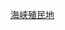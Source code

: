 {{Flagicon|Straits Settlements}} [[海峡殖民地]]<noinclude>
[[Category:旗帜模板|{{PAGENAME}}]]
[[Category:亚洲国家模板|{{PAGENAME}}]]
</noinclude>